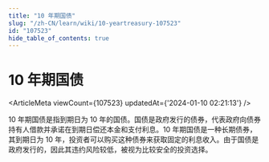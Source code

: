 ```yaml
---
title: "10 年期国债"
slug: "/zh-CN/learn/wiki/10-yeartreasury-107523"
id: "107523"
hide_table_of_contents: true
---
```



<Breadcrumbs current="10 年期国债" />

# 10 年期国债

<ArticleMeta viewCount={107523} updatedAt={'2024-01-10 02:21:13'} />
<div className='border-solid border-b border-t-0 my-4 border-[var(--ifm-color-gray-300)]' />

10 年期国债是指到期日为 10 年的国债。国债是政府发行的债券，代表政府向债券持有人借款并承诺在到期日偿还本金和支付利息。10 年期国债是一种长期债券，其到期日为 10 年，投资者可以购买这种债券来获取固定的利息收入。由于国债是政府发行的，因此其违约风险较低，被视为比较安全的投资选择。
